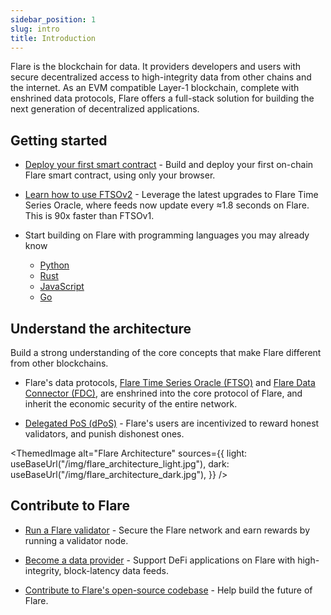 ```yaml
---
sidebar_position: 1
slug: intro
title: Introduction
---
```



Flare is the blockchain for data. It providers developers and users with secure decentralized access to high-integrity data from other chains and the internet. As an EVM compatible Layer-1 blockchain, complete with enshrined data protocols, Flare offers a full-stack solution for building the next generation of decentralized applications.

## Getting started

- [Deploy your first smart contract](../../guides/deploy-first-contract) - Build and deploy your first on-chain Flare smart contract, using only your browser.

- [Learn how to use FTSOv2](../ftso/overview) - Leverage the latest upgrades to Flare Time Series Oracle, where feeds now update every ≈1.8 seconds on Flare. This is 90x faster than FTSOv1.

- Start building on Flare with programming languages you may already know

  - [Python](../../guides/flare-for-python-developers)
  - [Rust](../../guides/flare-for-rust-developers)
  - [JavaScript](../../guides/flare-for-javascript-developers)
  - [Go](../../guides/flare-for-go-developers)

## Understand the architecture

Build a strong understanding of the core concepts that make Flare different from other blockchains.

- Flare's data protocols, [Flare Time Series Oracle (FTSO)](../ftso/overview) and [Flare Data Connector (FDC)](../fdc/overview), are enshrined into the core protocol of Flare, and inherit the economic security of the entire network.

- [Delegated PoS (dPoS)](../../guides/what-is-dpos) - Flare's users are incentivized to reward honest validators, and punish dishonest ones.

<ThemedImage
  alt="Flare Architecture"
  sources={{
    light: useBaseUrl("/img/flare_architecture_light.jpg"),
    dark: useBaseUrl("/img/flare_architecture_dark.jpg"),
  }}
/>

## Contribute to Flare

- [Run a Flare validator](../run-a-node/validator-node) - Secure the Flare network and earn rewards by running a validator node.

- [Become a data provider](../run-a-node/ftso-data-provider) - Support DeFi applications on Flare with high-integrity, block-latency data feeds.

- [Contribute to Flare's open-source codebase](https://github.com/flare-foundation) - Help build the future of Flare.
